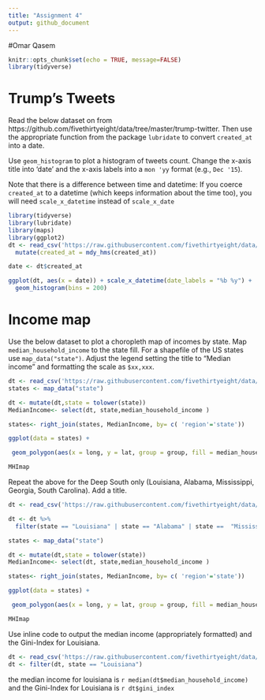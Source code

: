 ```yaml
---
title: "Assignment 4"
output: github_document
---
```

#Omar Qasem
```r
knitr::opts_chunk$set(echo = TRUE, message=FALSE)
library(tidyverse)
```

# Trump's Tweets

Read the below dataset on from https://github.com/fivethirtyeight/data/tree/master/trump-twitter. Then use the appropriate function from the package `lubridate` to convert `created_at` into a date.

Use `geom_histogram` to plot a histogram of tweets count. Change the x-axis title into 'date' and the x-axis labels into a `mon 'yy` format (e.g., `Dec '15`).

Note that there is a difference between time and datetime: If you coerce `created_at` to a datetime (which keeps information about the time too), you will need `scale_x_datetime` instead of `scale_x_date`


```r
library(tidyverse)
library(lubridate)
library(maps)
library(ggplot2)
dt <- read_csv('https://raw.githubusercontent.com/fivethirtyeight/data/master/trump-twitter/realDonaldTrump_poll_tweets.csv') %>%
  mutate(created_at = mdy_hms(created_at))

date <- dt$created_at

ggplot(dt, aes(x = date)) + scale_x_datetime(date_labels = "%b %y") +
  geom_histogram(bins = 200)

```


# Income map

Use the below dataset to plot a choropleth map of incomes by state. Map `median_household_income` to the state fill. For a shapefile of the US states use `map_data("state")`. Adjust the legend setting the title to "Median income" and formatting the scale as `$xx,xxx`.

```r
dt <- read_csv('https://raw.githubusercontent.com/fivethirtyeight/data/master/hate-crimes/hate_crimes.csv')
states <- map_data("state")

dt <- mutate(dt,state = tolower(state))
MedianIncome<- select(dt, state,median_household_income )

states<- right_join(states, MedianIncome, by= c( 'region'='state'))

ggplot(data = states) +

 geom_polygon(aes(x = long, y = lat, group = group, fill = median_household_income ), color = "white") + coord_fixed(1.3)+ labs(title = 'Median income')->MHImap

MHImap
```

Repeat the above for the Deep South only (Louisiana, Alabama, Mississippi, Georgia, South Carolina). Add a title.
```r
dt <- read_csv('https://raw.githubusercontent.com/fivethirtyeight/data/master/hate-crimes/hate_crimes.csv')

dt <- dt %>% 
  filter(state == "Louisiana" | state == "Alabama" | state ==  "Mississippi" | state ==  "Georgia" |state ==  "South Carolina")

states <- map_data("state")

dt <- mutate(dt,state = tolower(state))
MedianIncome<- select(dt, state,median_household_income )

states<- right_join(states, MedianIncome, by= c( 'region'='state'))

ggplot(data = states) +

 geom_polygon(aes(x = long, y = lat, group = group, fill = median_household_income ), color = "white") + coord_fixed(1.3)+ labs(title = 'Median income for Deep South')->MHImap

MHImap
```


Use inline code to output the median income (appropriately formatted) and the Gini-Index for Louisiana.
```r
dt <- read_csv('https://raw.githubusercontent.com/fivethirtyeight/data/master/hate-crimes/hate_crimes.csv')
dt <- filter(dt, state == "Louisiana")


```
the median income for louisiana is `r median(dt$median_household_income)` and the Gini-Index for Louisiana is `r dt$gini_index`

